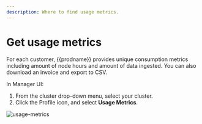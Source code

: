 ```yaml
---
description: Where to find usage metrics.
---
```


# Get usage metrics

For each customer, {{prodname}} provides unique consumption metrics including amount of node hours and amount of data ingested. You can also download an invoice and export to CSV.

In Manager UI:

1. From the cluster drop-down menu, select your cluster.
1. Click the Profile icon, and select **Usage Metrics**.

![usage-metrics](/img/calico-cloud/usage-metrics.png)